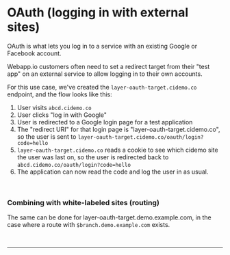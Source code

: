 # OAuth (logging in with external sites)

OAuth is what lets you log in to a service with an existing Google or Facebook account.

Webapp.io customers often need to set a redirect target from their "test app" on an external service to allow logging in to their own accounts.

For this use case, we've created the `layer-oauth-target.cidemo.co` endpoint, and the flow looks like this:

1. User visits `abcd.cidemo.co`
2. User clicks "log in with Google"
3. User is redirected to a Google login page for a test application
4. The "redirect URI" for that login page is "layer-oauth-target.cidemo.co", so the user is sent to `layer-oauth-target.cidemo.co/oauth/login?code=hello`
5. `layer-oauth-target.cidemo.co` reads a cookie to see which cidemo site the user was last on, so the user is redirected back to `abcd.cidemo.co/oauth/login?code=hello`
6. The application can now read the code and log the user in as usual.


<br />

### Combining with white-labeled sites (routing)

The same can be done for layer-oauth-target.demo.example.com, in the case where a route with `$branch.demo.example.com` exists.

<br />

<div className="section-spacing"></div>
<hr />
<div className="section-spacing"></div>